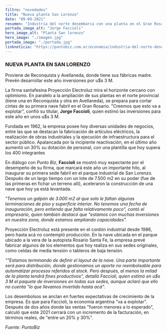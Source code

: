 ```yaml
---
filtro: "novedades"
title: "Nueva planta San Lorenzo"
date: "09-09-2021"
resumen: "Industria del norte desembarca con una planta en el Gran Rosario"
portada_image_alt: "Jorge Faccioli"
hero_image_alt: "Planta San lorenzo"
hero_image: "./imagen.jpg"
portada_image: "./portada.jpg"
linknoticia: "https://puntobiz.com.ar/economia/industria-del-norte-desembarca-con-una-planta-en-el-gran-rosario-202199600"
---
```


### NUEVA PLANTA EN SAN LORENZO

Proviene de Reconquista y Avellaneda, donde tiene sus fábricas madre. Prevén desarrollar este año inversiones por u$s 3 M.

La firma santafesina Proyección Electroluz mira el horizonte cercano con optimismo. En paralelo a la ampliación de sus plantas en el norte provincial (tiene una en Reconquista y otra en Avellaneda), se prepara para cortar cintas de su primera nave fabril en el Gran Rosario. "Creemos que esto va a explotar", confió su titular, **Jorge Faccioli**, quien estimó las inversiones para este año en unos u$s 3 M.

Fundada en 1962, la empresa posee hoy diversas unidades de negocios, entre las que se destacan la fabricación de artículos eléctricos, la realización de obras industriales y la ejecución de infraestructura para el sector público. Apalancada por la incipiente reactivación, en el último año aumentó un 30% su dotación de personal, con una plantilla que hoy supera los 400 integrantes

En diálogo con _Punto Biz_, **Faccioli** se mostró muy expectante por el desempeño de su firma, que marcará este año un importante hito, al inaugurar su primera sede fabril en el parque industrial de San Lorenzo. Después de un largo tiempo con un lote de 7.500 m2 en su poder (fue de las primeras en fichar un terreno allí), aceleraron la construcción de una nave que hoy ya está levantada.

_"Tenemos un galpón de 3.000 m2 al que solo le faltan algunas terminaciones de piso y superficie interior. No tenemos una fecha de inauguración, pero entiendo que falta relativamente poco", contó el empresario, quien también destacó que "estamos con muchas inversiones en nuestra zona, donde estamos ampliando capacidades"._

Proyección Electroluz está presente en el cordón industrial desde 1986, pero hasta acá no contempló producción. En la nave ubicada en el parque ubicado a la vera de la autopista Rosario Santa Fe, la empresa prevé fabricar algunos de los elementos que hoy realiza en sus sedes originales, como celdas de media tensión o tableros de baja tensión.

_""Estamos terminando de definir el layout de la nave. Una parte importante será para distribución, donde gestionamos un aporte no reembolsable para automatizar procesos referidos al stock. Pero después, al menos la mitad de la planta tendrá fines productivos", detalló Faccioli, quien estimó en u$s 3 M el paquete de inversiones en todas sus sedes, aunque aclaró que ello no cuenta "lo que llevamos invertido hasta acá"._

Los desembolsos se anclan en fuertes expectativas de crecimiento de la empresa. Es que para Faccioli, la economía argentina "va a explotar". Después de dos años donde las ventas "fueron menores a lo esperado", calculó que este 2021 cerrará con un incremento de la facturación, en términos reales, de "entre un 20% y 30%".

_Fuente: PuntoBiz_
